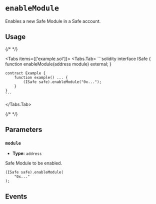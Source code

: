 
# `enableModule`

Enables a new Safe Module in a Safe account.

<OnlySafeTxCallout />

## Usage

{/* <!-- vale off --> */}

<Tabs items={['example.sol']}>
  <Tabs.Tab>
    ```solidity
    interface ISafe {
        function enableModule(address module) external;
    }

    contract Example {
        function example() ... {
            (ISafe safe).enableModule("0x...");
        }
    }
    ```
  </Tabs.Tab>
</Tabs>

{/* <!-- vale on --> */}

## Parameters

### `module`

- **Type:** `address`

Safe Module to be enabled.

```solidity focus=2
(ISafe safe).enableModule(
    "0x..."
);
```

## Events

<EnabledModule />
